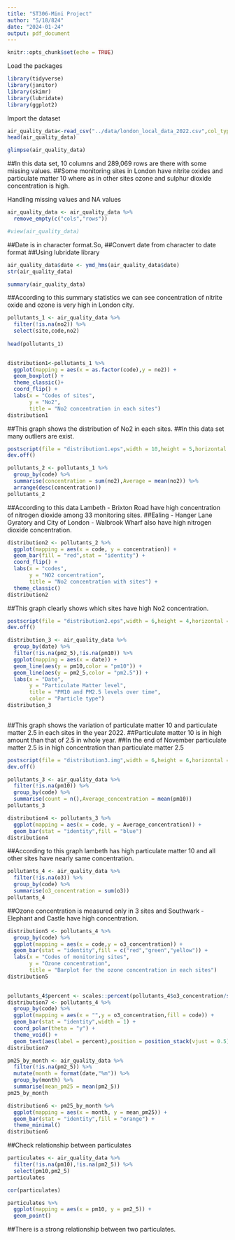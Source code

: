 ---
title: "ST306-Mini Project"
author: "S/18/824"
date: "2024-01-24"
output: pdf_document
---

```{r setup, include=FALSE}
knitr::opts_chunk$set(echo = TRUE)
```


Load the packages
```{r}
library(tidyverse)
library(janitor)
library(skimr)
library(lubridate)
library(ggplot2)
```

Import the dataset
```{r}
air_quality_data<-read_csv("../data/london_local_data_2022.csv",col_types = c("cfcddddddd"))
head(air_quality_data)
```
```{r}
glimpse(air_quality_data)
```
##In this data set, 10 columns and 289,069 rows are there with some missing values.
##Some monitoring sites in London have nitrite oxides and particulate matter 10 where as in other sites ozone and sulphur dioxide concentration is high.

Handling missing values and NA values
```{r}
air_quality_data <- air_quality_data %>%
  remove_empty(c("cols","rows"))

#view(air_quality_data)
```

##Date is in character format.So,
##Convert date from character to date format
##Using lubridate library
```{r}
air_quality_data$date <- ymd_hms(air_quality_data$date)
str(air_quality_data)
```


```{r}
summary(air_quality_data)
```
##According to this summary statistics we can see concentration of nitrite oxide and ozone is very high in London city.


```{r}
pollutants_1 <- air_quality_data %>%
  filter(!is.na(no2)) %>%
  select(site,code,no2) 
  
head(pollutants_1)
  
```



```{r}
distribution1<-pollutants_1 %>%
  ggplot(mapping = aes(x = as.factor(code),y = no2)) + 
  geom_boxplot() +
  theme_classic()+
  coord_flip() +
  labs(x = "Codes of sites",
       y = "No2",
       title = "No2 concentration in each sites")
distribution1


```
##This graph shows the distribution of No2 in each sites.
##In this data set many outliers are exist.

```{r}
postscript(file = "distribution1.eps",width = 10,height = 5,horizontal = FALSE)
dev.off()
```
```{r}
pollutants_2 <- pollutants_1 %>%
  group_by(code) %>%
  summarise(concentration = sum(no2),Average = mean(no2)) %>%
  arrange(desc(concentration))
pollutants_2
```
##According to this data Lambeth - Brixton Road have high concentration of nitrogen dioxide among 33 monitoring sites.
##Ealing - Hanger Lane Gyratory and City of London - Walbrook Wharf also have high nitrogen dioxide concentration.

```{r}
distribution2 <- pollutants_2 %>%
  ggplot(mapping = aes(x = code, y = concentration)) +
  geom_bar(fill = "red",stat = "identity") +
  coord_flip() +
  labs(x = "codes",
       y = "NO2 concentration",
       title = "No2 concentration with sites") +
  theme_classic()
distribution2

```
##This graph clearly  shows which sites have high No2 concentration.


```{r}
postscript(file = "distribution2.eps",width = 6,height = 4,horizontal = FALSE)
dev.off()
```


```{r}
distribution_3 <- air_quality_data %>%
  group_by(date) %>%
  filter(!is.na(pm2_5),!is.na(pm10)) %>%
  ggplot(mapping = aes(x = date)) +
  geom_line(aes(y = pm10,color = "pm10")) +
  geom_line(aes(y = pm2_5,color = "pm2.5")) +
  labs(x = "Date",
       y = "Particulate Matter level",
       title = "PM10 and PM2.5 levels over time",
       color = "Particle type") 
distribution_3
  
```
##This graph shows the variation of particulate matter 10 and particulate matter 2.5 in each sites in the year 2022.
##Particulate matter 10 is in high amount than that of 2.5 in whole year.
##In the end of November particulate matter 2.5 is in high concentration than particulate matter 2.5 
```{r}
postscript(file = "distribution3.img",width = 6,height = 6,horizontal = FALSE)
dev.off()
```
```{r}
pollutants_3 <- air_quality_data %>%
  filter(!is.na(pm10)) %>%
  group_by(code) %>%
  summarise(count = n(),Average_concentration = mean(pm10))
pollutants_3
```

```{r}
distribution4 <- pollutants_3 %>%
  ggplot(mapping = aes(x = code, y = Average_concentration)) +
  geom_bar(stat = "identity",fill = "blue")
distribution4
```
##According to this graph lambeth has high particulate matter 10 and all other sites have nearly same concentration.

```{r}
pollutants_4 <- air_quality_data %>%
  filter(!is.na(o3)) %>%
  group_by(code) %>%
  summarise(o3_concentration = sum(o3))
pollutants_4

```
##Ozone concentration is measured only in 3 sites and Southwark - Elephant and Castle have high concentration.

```{r}
distribution5 <- pollutants_4 %>%
  group_by(code) %>%
  ggplot(mapping = aes(x = code,y = o3_concentration)) +
  geom_bar(stat = "identity",fill = c("red","green","yellow")) +
  labs(x = "Codes of monitoring sites",
       y = "Ozone concentration",
       title = "Barplot for the ozone concentration in each sites") 
distribution5 
  
```
```{r}
pollutants_4$percent <- scales::percent(pollutants_4$o3_concentration/sum(pollutants_4$o3_concentration))
distribution7 <- pollutants_4 %>%
  group_by(code) %>%
  ggplot(mapping = aes(x = "",y = o3_concentration,fill = code)) +
  geom_bar(stat = "identity",width = 1) +
  coord_polar(theta = "y") +
  theme_void() +
  geom_text(aes(label = percent),position = position_stack(vjust = 0.5))
distribution7
```



```{r}
pm25_by_month <- air_quality_data %>%
  filter(!is.na(pm2_5)) %>%
  mutate(month = format(date,"%m")) %>%
  group_by(month) %>%
  summarise(mean_pm25 = mean(pm2_5))
pm25_by_month
```
```{r}
distribution6 <- pm25_by_month %>%
  ggplot(mapping = aes(x = month, y = mean_pm25)) +
  geom_bar(stat = "identity",fill = "orange") +
  theme_minimal()
distribution6
```
##Check relationship between particulates
```{r}
particulates <- air_quality_data %>%
  filter(!is.na(pm10),!is.na(pm2_5)) %>%
  select(pm10,pm2_5)
particulates

cor(particulates)
```

```{r}
particulates %>%
  ggplot(mapping = aes(x = pm10, y = pm2_5)) +
  geom_point()
```
##There is a strong relationship between two particulates.




